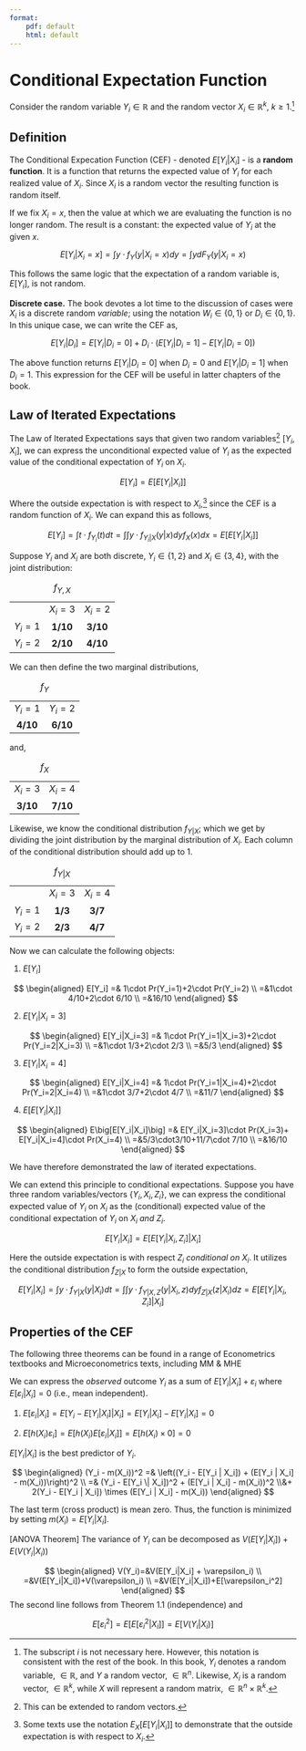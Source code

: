 ```yaml
---
format:
    pdf: default
    html: default
---
```


# Conditional Expectation Function {#sec-cef}

Consider the random variable $Y_i\in\mathbb{R}$ and the random vector $X_i\in\mathbb{R}^k$, $k\geq1$.[^1]

[^1]: The subscript $i$ is not necessary here. However, this notation is consistent with the rest of the book. In this book, $Y_i$ denotes a random variable, $\in \mathbb{R}$, and $Y$ a random vector, $\in \mathbb{R}^n$. Likewise, $X_i$ is a random vector, $\in \mathbb{R}^k$, while $X$ will represent a random matrix, $\in \mathbb{R}^n \times \mathbb{R}^k$.

## Definition

The Conditional Expecation Function (CEF) - denoted $E[Y_i|X_i]$ - is a **random function**. It is a function that returns the expected value of $Y_i$ for each realized value of $X_i$. Since $X_i$ is a random vector the resulting function is random itself.

If we fix $X_i=x$, then the value at which we are evaluating the function is no longer random. The result is a constant: the expected value of $Y_i$ at the given $x$.

$$
E[Y_i|X_i=x] = \int y \cdot f_{Y}(y|X_i=x)dy = \int y dF_{Y}(y|X_i=x)
$$

This follows the same logic that the expectation of a random variable is, $E[Y_i]$, is not random.

**Discrete case.** The book devotes a lot time to the discussion of cases were $X_i$ is a discrete random *variable*; using the notation $W_i\in\{0,1\}$ or $D_i\in\{0,1\}$. In this unique case, we can write the CEF as,

$$
E[Y_i|D_i] = E[Y_i|D_i=0] + D_i\cdot\big(E[Y_i|D_i=1]-E[Y_i|D_i=0]\big) 
$$

The above function returns $E[Y_i|D_i=0]$ when $D_i=0$ and $E[Y_i|D_i=1]$ when $D_i=1$. This expression for the CEF will be useful in latter chapters of the book.

## Law of Iterated Expectations

The Law of Iterated Expectations says that given two random variables[^2] $[Y_i,X_i]$, we can express the unconditional expected value of $Y_i$ as the expected value of the conditional expectation of $Y_i$ on $X_i$.

[^2]: This can be extended to random vectors.

$$
        E[Y_i] = E\big[E[Y_i|X_i]\big]
$$

Where the outside expectation is with respect to $X_i$,[^3] since the CEF is a random function of $X_i$. We can expand this as follows,

[^3]: Some texts use the notation $E_X\big[E[Y_i|X_i]\big]$ to demonstrate that the outside expectation is with respect to $X_i$.

$$
E[Y_i] = \int t \cdot f_{Y_i}(t)dt = \int\int y \cdot f_{Y_i|X}(y|x)dyf_X(x)dx = E\big[E[Y_i|X_i]\big]
$$

::: {#exm-cef}
Suppose $Y_i$ and $X_i$ are both discrete, $Y_i\in\{1,2\}$ and $X_i\in\{3,4\}$, with the joint distribution:

|         |          |          |
|:-------:|:--------:|:--------:|
|         | $X_i=3$  | $X_i=2$  |
| $Y_i=1$ | **1/10** | **3/10** |
| $Y_i=2$ | **2/10** | **4/10** |

: $f_{Y,X}$

We can then define the two marginal distributions,

|          |          |
|:--------:|:--------:|
| $Y_i=1$  | $Y_i=2$  |
| **4/10** | **6/10** |

: $f_Y$

and,

|          |          |
|:--------:|:--------:|
| $X_i=3$  | $X_i=4$  |
| **3/10** | **7/10** |

: $f_X$

Likewise, we know the conditional distribution $f_{Y|X}$; which we get by dividing the joint distribution by the marginal distribution of $X_i$. Each column of the conditional distribution should add up to 1.

|         |         |         |
|:-------:|:-------:|:-------:|
|         | $X_i=3$ | $X_i=4$ |
| $Y_i=1$ | **1/3** | **3/7** |
| $Y_i=2$ | **2/3** | **4/7** |

: $f_{Y|X}$

Now we can calculate the following objects:

1.  $E[Y_i]$

$$
\begin{aligned}
        E[Y_i] =& 1\cdot Pr(Y_i=1)+2\cdot Pr(Y_i=2) \\
        =&1\cdot 4/10+2\cdot 6/10 \\
        =&16/10
    \end{aligned}
$$

2.  $E[Y_i|X_i=3]$

$$
\begin{aligned}
        E[Y_i|X_i=3] =& 1\cdot Pr(Y_i=1|X_i=3)+2\cdot Pr(Y_i=2|X_i=3) \\
        =&1\cdot 1/3+2\cdot 2/3 \\
        =&5/3
\end{aligned}
$$

3.  $E[Y_i|X_i=4]$

$$
\begin{aligned}
        E[Y_i|X_i=4] =& 1\cdot Pr(Y_i=1|X_i=4)+2\cdot Pr(Y_i=2|X_i=4) \\
        =&1\cdot 3/7+2\cdot 4/7 \\
        =&11/7
    \end{aligned}
$$

4.  $E\big[E[Y_i|X_i]\big]$

$$
\begin{aligned}
        E\big[E[Y_i|X_i]\big] =& E[Y_i|X_i=3]\cdot Pr(X_i=3)+ E[Y_i|X_i=4]\cdot Pr(X_i=4) \\
        =&5/3\cdot3/10+11/7\cdot 7/10 \\
        =&16/10
    \end{aligned}
$$

We have therefore demonstrated the law of iterated expectations.
:::

We can extend this principle to conditional expectations. Suppose you have three random variables/vectors $\{Y_i,X_i,Z_i\}$, we can express the conditional expected value of $Y_i$ on $X_i$ as the (conditional) expected value of the conditional expectation of $Y_i$ on $X_i$ *and* $Z_i$.

$$
        E[Y_i|X_i] = E\big[E[Y_i|X_i,Z_i]|X_i\big]
$$

Here the outside expectation is with respect $Z_i$ *conditional on* $X_i$. It utilizes the conditional distribution $f_{Z|X}$ to form the outside expectation,

$$
E[Y_i|X_i] = \int y \cdot f_{Y|X}(y|X_i)dt = \int\int y \cdot f_{Y|X,Z}(y|X_i,z)dyf_{Z|X}(z|X_i)dz = E\big[E[Y_i|X_i,Z_i]|X_i\big]
$$

## Properties of the CEF

The following three theorems can be found in a range of Econometrics textbooks and Microeconometrics texts, including MM & MHE

::: {#thm-cef1}
We can express the *observed* outcome $Y_i$ as a sum of $E[Y_i|X_i]+\varepsilon_i$ where $E[\varepsilon_i|X_i]=0$ (i.e., mean independent).
:::

::: proof
1.  $E[\varepsilon_i | X_i] = E[Y_i - E[Y_i | X_i] | X_i] = E[Y_i | X_i] - E[Y_i | X_i] = 0$

2.  $E[h(X_i)\varepsilon_i] = E[h(X_i)E[\varepsilon_i | X_i]] = E[h(X_i) \times 0] = 0$
:::

::: {#thm-cef2}
$E[Y_i|X_i]$ is the best predictor of $Y_i$.
:::

::: proof
$$
\begin{aligned}
(Y_i - m(X_i))^2 =& \left((Y_i - E[Y_i | X_i]) + (E[Y_i | X_i] - m(X_i))\right)^2 \\
=& (Y_i - E[Y_i \| X_i])^2 + (E[Y_i | X_i] - m(X_i))^2 \\&+ 2(Y_i - E[Y_i | X_i]) \times (E[Y_i | X_i] - m(X_i))
\end{aligned}
$$

The last term (cross product) is mean zero. Thus, the function is minimized by setting $m(X_i) = E[Y_i | X_i]$.
:::

::: {#thm-cef3}
\[ANOVA Theorem\] The variance of $Y_i$ can be decomposed as $V(E[Y_i|X_i])+E(V(Y_i|X_i))$
:::

::: proof
$$
\begin{aligned}
        V(Y_i)=&V(E[Y_i|X_i] + \varepsilon_i) \\
        =&V(E[Y_i|X_i])+V(\varepsilon_i) \\
        =&V(E[Y_i|X_i])+E[\varepsilon_i^2]
    \end{aligned}
$$ The second line follows from Theorem 1.1 (independence) and

$$
        E[\varepsilon_i^2]=E\left[E[\varepsilon_i^2|X_i]\right]=E\left[V(Y_i|X_i)\right]
$$
:::
